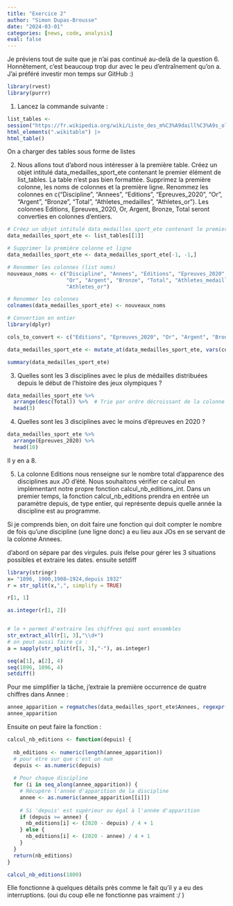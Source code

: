 ```yaml
---
title: "Exercice 2"
author: "Simon Dupas-Brousse"
date: "2024-03-01"
categories: [news, code, analysis]
eval: false
---
```


Je préviens tout de suite que je n'ai pas continué au-delà de la question 6. Honnêtement, c'est beaucoup trop dur avec le peu d'entraînement qu'on a. J'ai préféré investir mon temps sur GitHub :)

```r
library(rvest)
library(purrr)
```

1. Lancez la commande suivante :

```r
list_tables <-
session("https://fr.wikipedia.org/wiki/Liste_des_m%C3%A9daill%C3%A9s_olympiques") |>
html_elements(".wikitable") |>
html_table()
```

On a charger des tables sous forme de listes

2. Nous allons tout d’abord nous intéresser à la première table.
Créez un objet intitulé data_medailles_sport_ete contenant le premier élément de list_tables. La table n’est pas bien formattée. Supprimez la première colonne, les noms de colonnes et la première ligne. Renommez les colonnes en c("Discipline", "Annees", "Editions", "Epreuves_2020", "Or", "Argent", "Bronze", "Total", "Athletes_medailles",
"Athletes_or"). Les colonnes Editions, Epreuves_2020, Or, Argent, Bronze, Total seront converties en colonnes d’entiers.

```r
# Créez un objet intitulé data_medailles_sport_ete contenant le premier élément de list_tables. 
data_medailles_sport_ete <- list_tables[[1]]

# Supprimer la première colonne et ligne
data_medailles_sport_ete <- data_medailles_sport_ete[-1, -1,]

# Renommer les colonnes (list noms)
nouveaux_noms <- c("Discipline", "Annees", "Editions", "Epreuves_2020", 
                   "Or", "Argent", "Bronze", "Total", "Athletes_medailles", 
                   "Athletes_or")

# Renommer les colonnes
colnames(data_medailles_sport_ete) <- nouveaux_noms

# Convertion en entier
library(dplyr)

cols_to_convert <- c("Editions", "Epreuves_2020", "Or", "Argent", "Bronze", "Total")

data_medailles_sport_ete <- mutate_at(data_medailles_sport_ete, vars(cols_to_convert), as.integer)

summary(data_medailles_sport_ete)

```

3. Quelles sont les 3 disciplines avec le plus de médailles distribuées depuis le début de l’histoire des jeux olympiques ?

```r
data_medailles_sport_ete %>% 
  arrange(desc(Total)) %>%  # Trie par ordre décroissant de la colonne "Total"
  head(3)
```

4. Quelles sont les 3 disciplines avec le moins d’épreuves en 2020 ?

```r
data_medailles_sport_ete %>% 
  arrange(Epreuves_2020) %>%
  head(10)
```
Il y en a 8.

5. La colonne Editions nous renseigne sur le nombre total d’apparence des disciplines
aux JO d’été. Nous souhaitons vérifier ce calcul en implémentant notre propre fonction
calcul_nb_editions_int. Dans un premier temps, la fonction calcul_nb_editions
prendra en entrée un paramètre depuis, de type entier, qui représente depuis quelle
année la discipline est au programme.

Si je comprends bien, on doit faire une fonction qui doit compter le nombre de fois qu'une discipline (une ligne donc) a eu lieu aux JOs en se servant de la colonne Annees.

d'abord on sépare par des virgules. puis ifelse pour gérer les 3 situations possibles et extraire les dates. ensuite setdiff
```r
library(stringr)
x= "1896, 1900,1908–1924,depuis 1932"
r = str_split(x,",", simplify = TRUE)

r[1, 1]

as.integer(r[1, 2])


# le + permet d'extraire les chiffres qui sont ensembles
str_extract_all(r[1, 3],"\\d+")
# on peut aussi faire ça :
a = sapply(str_split(r[1, 3],"-"), as.integer)

seq(a[1], a[2], 4)
seq(1896, 1896, 4)
setdiff()
```


Pour me simplifier la tâche, j'extraie la première occurrence de quatre chiffres dans Annee :
```r
annee_apparition = regmatches(data_medailles_sport_ete$Annees, regexpr("\\b\\d{4}\\b", data_medailles_sport_ete$Annees))
annee_apparition
```

Ensuite on peut faire la fonction :

```r
calcul_nb_editions <- function(depuis) {
  
  nb_editions <- numeric(length(annee_apparition))
  # pour etre sur que c'est un num
  depuis <- as.numeric(depuis)
  
  # Pour chaque discipline
  for (i in seq_along(annee_apparition)) {
    # Récupère l'année d'apparition de la discipline
    annee <- as.numeric(annee_apparition[[i]])
    
    # Si 'depuis' est supérieur ou égal à l'année d'apparition
    if (depuis >= annee) {
      nb_editions[i] <- (2020 - depuis) / 4 + 1
    } else {
      nb_editions[i] <- (2020 - annee) / 4 + 1
    }
  }
  return(nb_editions)
}

calcul_nb_editions(1800)
```

Elle fonctionne à quelques détails près comme le fait qu'il y a eu des interruptions.
(oui du coup elle ne fonctionne pas vraiment :/ )
